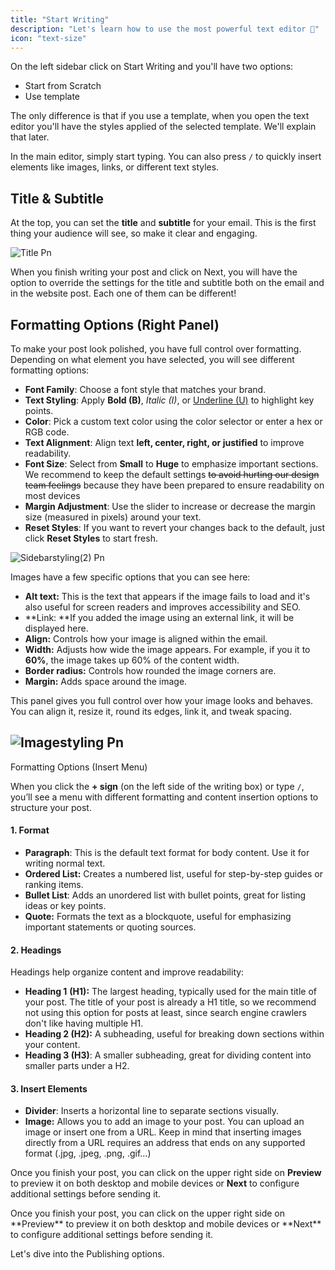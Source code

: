 ```yaml
---
title: "Start Writing"
description: "Let's learn how to use the most powerful text editor 💪"
icon: "text-size"
---
```


On the left sidebar click on Start Writing and you'll have two options:

- Start from Scratch
- Use template

The only difference is that if you use a template, when you open the text editor you'll have the styles applied of the selected template. We'll explain that later.

In the main editor, simply start typing. You can also press `/` to quickly insert elements like images, links, or different text styles.

## Title & Subtitle

At the top, you can set the **title** and **subtitle** for your email. This is the first thing your audience will see, so make it clear and engaging.

![Title Pn](/images/title.png)

When you finish writing your post and click on Next, you will have the option to override the settings for the title and subtitle both on the email and in the website post. Each one of them can be different\!

## Formatting Options (Right Panel)

To make your post look polished, you have full control over formatting. Depending on what element you have selected, you will see different formatting options:

- **Font Family**: Choose a font style that matches your brand.
- **Text Styling**: Apply **Bold (B)**, _Italic (I)_, or <u>Underline (U)</u> to highlight key points.
- **Color**: Pick a custom text color using the color selector or enter a hex or RGB code.
- **Text Alignment**: Align text **left, center, right, or justified** to improve readability.
- **Font Size**: Select from **Small** to **Huge** to emphasize important sections. We recommend to keep the default settings ~~to avoid hurting our design team feelings~~ because they have been prepared to ensure readability on most devices
- **Margin Adjustment**: Use the slider to increase or decrease the margin size (measured in pixels) around your text.
- **Reset Styles**: If you want to revert your changes back to the default, just click **Reset Styles** to start fresh.

![Sidebarstyling(2) Pn](/images/sidebarstyling\(2\).png)

Images have a few specific options that you can see here:

- **Alt text:** This is the text that appears if the image fails to load and it's also useful for screen readers and improves accessibility and SEO.
- **Link: **If you added the image using an external link, it will be displayed here.
- **Align:** Controls how your image is aligned within the email.
- **Width:** Adjusts how wide the image appears. For example, if you it to **60%**, the image takes up 60% of the content width.
- **Border radius:** Controls how rounded the image corners are.
- **Margin:** Adds space around the image.

This panel gives you full control over how your image looks and behaves. You can align it, resize it, round its edges, link it, and tweak spacing.

## ![Imagestyling Pn](/images/imagestyling.png)

Formatting Options (Insert Menu)

When you click the **\+ sign** (on the left side of the writing box) or type `/`, you’ll see a menu with different formatting and content insertion options to structure your post.

#### **1. Format**

- **Paragraph**: This is the default text format for body content. Use it for writing normal text.
- **Ordered List:** Creates a numbered list, useful for step-by-step guides or ranking items.
- **Bullet List**: Adds an unordered list with bullet points, great for listing ideas or key points.
- **Quote:** Formats the text as a blockquote, useful for emphasizing important statements or quoting sources.

#### **2. Headings**

Headings help organize content and improve readability:

- **Heading 1** **(H1):** The largest heading, typically used for the main title of your post. The title of your post is already a H1 title, so we recommend not using this option for posts at least, since search engine crawlers don't like having multiple H1.
- **Heading 2 (H2):** A subheading, useful for breaking down sections within your content.
- **Heading 3 (H3)**: A smaller subheading, great for dividing content into smaller parts under a H2.

#### **3. Insert Elements**

- **Divider**: Inserts a horizontal line to separate sections visually.
- **Image:** Allows you to add an image to your post. You can upload an image or insert one from a URL. Keep in mind that inserting images directly from a URL requires an address that ends on any supported format (.jpg, .jpeg, .png, .gif...)

Once you finish your post, you can click on the upper right side on **Preview** to preview it on both desktop and mobile devices or **Next** to configure additional settings before sending it.

<Check>
  Once you finish your post, you can click on the upper right side on **Preview** to preview it on both desktop and mobile devices or **Next** to configure additional settings before sending it.
</Check>

Let's dive into the Publishing options.